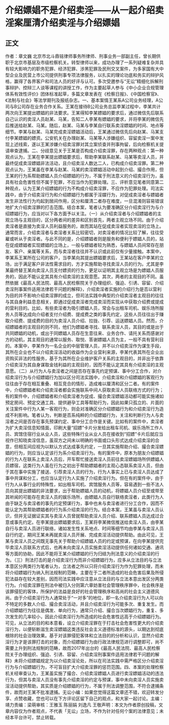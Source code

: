 # 介绍嫖娼不是介绍卖淫——从一起介绍卖淫案厘清介绍卖淫与介绍嫖娼
## 正文
作者：章文巍 北京市北斗鼎铭律师事务所律师、刑事业务一部副主任，曾长期供职于北京市基层及市级检察机关。转型律师以来，成功办理了一系列疑难复杂并具有较大影响力的职务犯罪、经济犯罪、涉黑犯罪及民刑交叉案件，为多家国有大中型企业及民营上市公司提供刑事专项法律服务，以扎实的理论功底和务实的辩护风格，赢得了各界客户和司法人员的好评与认可。多次受邀参与“无讼”精细化拆解刑事辩护、控辩三人谈等课程的讲授工作，作为主要起草人参与《中小企业合规管理体系有效性评价》团体标准起草，多篇文章发表在《检察日报》、《中国检察官》、《法制与社会》等法学期刊及报纸杂志。一、基本案情王某系A公司业务经理，A公司与B公司存在业务合作关系。王某在接待B公司业务总监李某过程中，李某共计两次向王某提出嫖娼的非法要求。王某得知李某嫖娼的要求后，通过微信先后联系自己认识的卖淫人员赵某、马某，告知二人李某有嫖娼的要求，并将李某的微信先后推送给赵某、马某。随后，赵某、马某与李某自行联系卖淫嫖娼的时间、地点等细节。李某与赵某、马某完成卖淫嫖娼活动后，王某通过微信先后向赵某、马某支付李某嫖娼的嫖资。公安机关在办理赵某、马某等人涉嫌组织、容留卖淫一案中发现上述线索，遂以王某涉嫌介绍卖淫罪对其立案侦查并刑事拘留，后向检察机关提请审查逮捕。二、分歧意见关于王某是否构成介绍卖淫罪，存在两种观点：第一种观点认为，王某在李某提出嫖娼要求后，帮助李某联系赵某、马某等卖淫人员，并最终促成卖淫嫖娼非法活动，且介绍卖淫人数达二人，已构成介绍卖淫罪。第二种观点认为，王某虽在李某与赵某、马某的卖淫嫖娼活动中起到介绍、撮合作用，但王某的行为系帮助嫖娼人员介绍嫖娼的行为，不属于刑法意义的介绍卖淫行为，虽具有社会危害性但不属于犯罪，不应当作为犯罪处理。三、评析意见笔者同意第二种观点，认为王某介绍嫖娼的行为不构成介绍卖淫罪，不应作为犯罪处理。司法实践中，由于介绍卖淫行为和介绍嫖娼行为都属于淫媒行为，对促成卖淫者与嫖娼者发生非法性行为均起到居间作用，区分和厘清二者存在难度，一旦混淆则容易错误地扩大介绍卖淫罪的打击范围。结合本案，笔者认为要准确区分介绍卖淫行为与介绍嫖娼行为，应当对以下各方面予以关注。（一）从介绍卖淫者与介绍嫖娼者的主观立场与主观目的，区分两者间的差异和区别首先，两者主观立场不同。由于介绍卖淫者是直接为卖淫人员利益服务的，故而其站在促成卖淫者实现卖淫的立场上。通常而言，介绍卖淫者与卖淫者关系比较密切，对卖淫者的情况比较了解，往往受雇或听从于卖淫者。与此不同的是，介绍嫖娼者则是服务和便利于嫖娼人员的，站在促成嫖娼者实现嫖娼的立场上，一般与嫖娼者较为熟悉，与嫖娼人员间常存在朋友、客户、亲属等关系，而与卖淫者往往并不认识或此前仅有少量接触。本案中，李某系王某所在公司的客户，当李某向其提出嫖娼要求后，王某站在客户李某的立场，出于满足客户非法性需求目的，方才实施帮助寻找卖淫人员的行为。尤其是李某最终替王某向卖淫人员支付嫖资的行为，更足以证明其主观立场是为嫖娼人员服务的，因此不能认定其具有介绍卖淫的主观意愿。其次，两者的主观目的不同。虽然依据《最高人民法院、最高人民检察院关于办理组织、强迫、引诱、容留、介绍卖淫刑事案件适用法律若干问题的解释》，介绍卖淫者实施的介绍行为是否以营利为目的并不影响介绍卖淫罪的成立，但司法实践中典型的介绍卖淫者主观目的往往与其自身利益息息相关，即通过促成卖淫者完成卖淫而实现从中获取介绍费或提成的营利目的。比如，有些卖淫者为吸引嫖娼人员，常会与出租车司机、娱乐场所服务人员等达成向介绍者支付介绍费、提成费之类的事先约定，这些人员往往出于赚取介绍费、提成费的目的为卖淫人员介绍、拉拢、引荐、运送嫖娼人员。然而，介绍嫖娼者的主观目的则不同，他们为嫖娼者寻找、联系卖淫人员，其目的或是出于共同嫖娼的动机，或出于同嫖娼人员存在生意往来、业务合作、请托关系而感谢对方的动机，其主观目的通常以服务、取悦、答谢嫖娼人员为主，一般不具有营利目的。本案中，李某作为一名企业的中层管理人员，并不以介绍卖淫作为谋生手段，其所在企业也不以介绍卖淫活动的收益作为企业营利来源，李某代表其所在企业出资购买非法的性服务，基于为其所在企业维护客户关系的主观目的，并非出于依靠介绍卖淫为其自身谋取金钱利益的主观目的，因而不能认定其具有介绍卖淫的主观意愿。（二）从行为人与卖淫者之间是否存在事先约定预谋、事中分工合作，对介绍卖淫行为与介绍嫖娼行为加以区分司法实践中，介绍卖淫和介绍嫖娼的客观行为往往由于存在相互重叠、相互竞合的情形，造成难以厘清和区分二者。有的案件中，介绍嫖娼者和介绍卖淫者都会实施联系中间人获取卖淫人员联络方式的行为；有的案件中，介绍嫖娼者和介绍卖淫者为促成、撮合卖淫嫖娼活动都可能实施诸如预定房间、预定交通工具、提供避孕工具等帮助行为，因此如果只孤立的、片面的关注案件中行为人某一客观行为，则会对准确区分介绍嫖娼行为和介绍卖淫行为造成不利影响。笔者认为，判断是否系纯粹的介绍嫖娼行为，关注和判断行为人与卖淫者之间是否存在事先预谋约定、事中分工合作是关键。比如有的案件中，卖淫者为扩大卖淫信息知情面，印刷大量“招嫖”卡片分发给出租车司机、娱乐场所工作人员、宾馆住宿行业从业人员，这些特殊行业从业人员在接收到“招嫖”卡片后就应当视作已知晓卖淫信息，虽双方之间未以明确的书面或口头形式达成介绍卖淫的合意，但相互间应视为以默认方式达成事先约定，一旦其实施帮助介绍、撮合卖淫嫖娼的行为，则应当认定该行为系介绍卖淫行为。有的案件中，原本为朋友介绍嫖娼的行为人在联系上卖淫人员后，开车帮忙接送卖淫人员前往卖淫嫖娼场所供嫖娼人员嫖宿，这类行为人虽在行为之初出于帮助嫖娼者的主观心态联系卖淫人员，但由于其在事中实施了接送、引荐卖淫人员的行为，行为人事实上已与卖淫人员达成了事中共谋和分工，也应当认定行为人实施了介绍卖淫行为。但在有的案件中，由于行为人从事行业的特殊性，如出租车司机、宾馆服务人员等，容易遇到一些不法人员向其提出嫖娼的非法要求，出于帮助嫖娼人员的动机，将嫖娼人员介绍至或带至其听闻的可能存在卖淫人员的娱乐场所，由嫖娼人员自行联络卖淫者，此类行为人由于缺乏与卖淫者的事先约定预谋行为，事中也未与卖淫者进行分工合作，因而不能认定为其帮助嫖娼者的行为系介绍卖淫的行为。结合本案，王某虽与卖淫人员认识，但并无证据证实其与卖淫人员曾就帮助卖淫人员介绍、联系嫖娼人员达成过合意或事先约定。在李某提出嫖娼要求后，王某将李某微信推送给卖淫人员，由李某自行与卖淫人员进行联络，诸如发生性关系地点、时间等细节均由李某与卖淫人员自行约定，期间王某未再就卖淫人员开展、完成卖淫活动提供帮助。由此可见，王某与卖淫人员之间既无事先关于帮助介绍嫖娼人员的约定或预谋，在向李某提供完毕卖淫人员联系方式后，也再未向卖淫人员实施卖淫活动提供任何诸如交通、通讯等方面的协助，因此不能将王某介绍嫖娼的行为归结为刑法意义的介绍卖淫的行为。（三）刑法打击的是介绍卖淫行为而非介绍嫖娼行为，应多从立法目的与立法本意区分两类行为笔者认为，立法者之所以只将介绍卖淫行为作为犯罪处理，而未将介绍嫖娼行为纳入刑法规制的范畴，主要在于二者所造成的社会危害后果及所侵犯法益存在较大差别，因而司法实践中应注意从立法目的与立法本意出发区分两类行为。介绍卖淫罪在刑法中被归入分则第六章妨害社会管理秩序罪中，社会秩序是该罪侵犯的客体，所保护的法益是良好的社会管理秩序和高尚的社会主义道德风尚。由于介绍卖淫行为人通常处于“一对多”的地位，即一名介绍卖淫行为人可以向不特定的多数人介绍、撮合卖淫活动，并且介绍卖淫行为可能多次、重复发生。而介绍嫖娼行为往往是偶发、单向行为，通常只介绍、撮合当次嫖娼行为，重复、多次发生的几率较小，因此介绍卖淫行为所造成的社会危害性远高于介绍嫖娼行为。可见，从立法的目的和本意看，设立介绍卖淫罪在于打击社会危害性更大的介绍卖淫行为，以便斩断滋生卖淫嫖娼这类违反社会主义道德标准的源头，以期达到彻底根除的社会治理效果。基于对该罪侵犯客体和立法目的的分析和认识，显然介绍卖淫行为才是该罪打击的对象，而介绍嫖娼行为由行政法律规范进行调整即可，尚不需要上升到刑法规制的范畴，故而2017年出台的《最高人民法院、最高人民检察院关于办理组织、强迫、引诱、容留、介绍卖淫刑事案件适用法律若干问题的解释》未将介绍嫖娼规定为以介绍卖淫论处，所以在司法实践中需严格区分介绍卖淫行为与介绍嫖娼行为，不可盲目扩大介绍卖淫罪的惩罚范围。四、本案的处理检察机关经审查认为，王某虽实施了撮合、介绍卖淫嫖娼人员进行卖淫嫖娼活动的违法行为，但其与卖淫人员没有事先介绍卖淫的约定与预谋，事中未向卖淫人员实施卖淫活动提供帮助，其实质是介绍嫖娼的行为，不属于刑法调整范围，不符合逮捕条件，故而对王某不批准逮捕。无讼小编：如果您觉得这篇文章还不错，欢迎转发分享、点赞收藏，您也可以在下方评论区留下自己的观点，和大家一起讨论。主编：靖力责编：梁萌审核：王雅玉 陈丽娟 刘逸凡 王敬声明：本文为作者原创投稿，文章内容仅为作者观点，不代表「无讼」立场，不作为针对任何个案的法律意见；未经本平台许可，禁止转载。